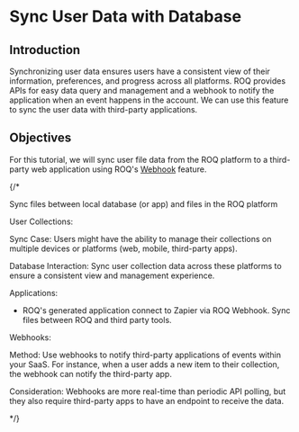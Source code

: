 
# Sync User Data with Database

## Introduction

Synchronizing user data ensures users have a consistent view of their information, preferences, and progress across all platforms. ROQ provides APIs for easy data query and management and a webhook to notify the application when an event happens in the account. We can use this feature to sync the user data with third-party applications.

## Objectives

For this tutorial, we will sync user file data from the ROQ platform to a third-party web application using ROQ's [Webhook](/development-guides/webhooks) feature.


{/*

Sync files between local database (or app) and files in the ROQ platform

User Collections:

Sync Case: Users might have the ability to manage their collections on multiple devices or platforms (web, mobile, third-party apps).

Database Interaction: Sync user collection data across these platforms to ensure a consistent view and management experience.

Applications:

- ROQ's generated application connect to Zapier via ROQ Webhook. Sync files between ROQ and third party tools.

Webhooks:

Method: Use webhooks to notify third-party applications of events within your SaaS. For instance, when a user adds a new item to their collection, the webhook can notify the third-party app.

Consideration: Webhooks are more real-time than periodic API polling, but they also require third-party apps to have an endpoint to receive the data.

*/}

